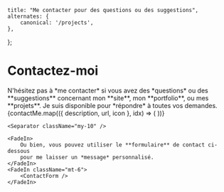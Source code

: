 
    title: "Me contacter pour des questions ou des suggestions",
    alternates: {
        canonical: '/projects',
    },
};

# Contactez-moi
<AnimatedNameLink />

<FadeInStagger className="mt-10" faster>
    <FadeIn>
        N'hésitez pas à *me contacter* si vous avez des *questions* ou des **suggestions**
        concernant mon **site**, mon **portfolio**, ou mes **projets**.
        Je suis disponible pour *répondre* à toutes vos demandes.
    </FadeIn>
    <FadeIn className="mt-6">
        <div className="flex gap-6">
            {contactMe.map(({ description, url, icon }, idx) => (
                <SocialLink
                    key={`${idx}-contact`}
                    href={url}
                    aria-label={description}
                    icon={icon}
                    iconProps={{ weight: 'regular' }}
                />
            ))}
        </div>
    </FadeIn>

    <Separator className="my-10" />

    <FadeIn>
        Ou bien, vous pouvez utiliser le **formulaire** de contact ci-dessous
        pour me laisser un *message* personnalisé.
    </FadeIn>
    <FadeIn className="mt-6">
        <ContactForm />
    </FadeIn>
</FadeInStagger>
